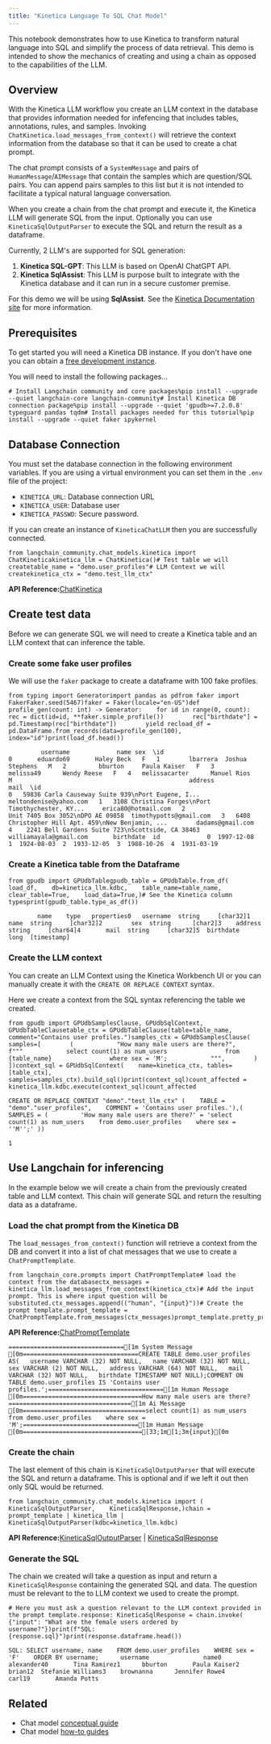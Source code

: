 ```yaml
---
title: "Kinetica Language To SQL Chat Model"
---
```


This notebook demonstrates how to use Kinetica to transform natural language into SQL and simplify the process of data retrieval. This demo is intended to show the mechanics of creating and using a chain as opposed to the capabilities of the LLM.

## Overview

With the Kinetica LLM workflow you create an LLM context in the database that provides information needed for infefencing that includes tables, annotations, rules, and samples. Invoking `ChatKinetica.load_messages_from_context()` will retrieve the context information from the database so that it can be used to create a chat prompt.

The chat prompt consists of a `SystemMessage` and pairs of `HumanMessage`/`AIMessage` that contain the samples which are question/SQL pairs. You can append pairs samples to this list but it is not intended to facilitate a typical natural language conversation.

When you create a chain from the chat prompt and execute it, the Kinetica LLM will generate SQL from the input. Optionally you can use `KineticaSqlOutputParser` to execute the SQL and return the result as a dataframe.

Currently, 2 LLM's are supported for SQL generation:

1. **Kinetica SQL-GPT**: This LLM is based on OpenAI ChatGPT API.
2. **Kinetica SqlAssist**: This LLM is purpose built to integrate with the Kinetica database and it can run in a secure customer premise.

For this demo we will be using **SqlAssist**. See the [Kinetica Documentation site](https://docs.kinetica.com/7.1/sql-gpt/concepts/) for more information.

## Prerequisites

To get started you will need a Kinetica DB instance. If you don't have one you can obtain a [free development instance](https://cloud.kinetica.com/trynow).

You will need to install the following packages...

```
# Install Langchain community and core packages%pip install --upgrade --quiet langchain-core langchain-community# Install Kinetica DB connection package%pip install --upgrade --quiet 'gpudb>=7.2.0.8' typeguard pandas tqdm# Install packages needed for this tutorial%pip install --upgrade --quiet faker ipykernel 
```

## Database Connection

You must set the database connection in the following environment variables. If you are using a virtual environment you can set them in the `.env` file of the project:

* `KINETICA_URL`: Database connection URL
* `KINETICA_USER`: Database user
* `KINETICA_PASSWD`: Secure password.

If you can create an instance of `KineticaChatLLM` then you are successfully connected.

```
from langchain_community.chat_models.kinetica import ChatKineticakinetica_llm = ChatKinetica()# Test table we will createtable_name = "demo.user_profiles"# LLM Context we will createkinetica_ctx = "demo.test_llm_ctx"
```

**API Reference:**[ChatKinetica](https://python.langchain.com/api_reference/community/chat_models/langchain_community.chat_models.kinetica.ChatKinetica.html)

## Create test data

Before we can generate SQL we will need to create a Kinetica table and an LLM context that can inference the table.

### Create some fake user profiles

We will use the `faker` package to create a dataframe with 100 fake profiles.

```
from typing import Generatorimport pandas as pdfrom faker import FakerFaker.seed(5467)faker = Faker(locale="en-US")def profile_gen(count: int) -> Generator:    for id in range(0, count):        rec = dict(id=id, **faker.simple_profile())        rec["birthdate"] = pd.Timestamp(rec["birthdate"])        yield recload_df = pd.DataFrame.from_records(data=profile_gen(100), index="id")print(load_df.head())
```

```
         username             name sex  \id                                       0       eduardo69       Haley Beck   F   1        lbarrera  Joshua Stephens   M   2         bburton     Paula Kaiser   F   3       melissa49      Wendy Reese   F   4   melissacarter      Manuel Rios   M                                                 address                    mail  \id                                                                              0   59836 Carla Causeway Suite 939\nPort Eugene, I...  meltondenise@yahoo.com   1   3108 Christina Forges\nPort Timothychester, KY...     erica80@hotmail.com   2                    Unit 7405 Box 3052\nDPO AE 09858  timothypotts@gmail.com   3   6408 Christopher Hill Apt. 459\nNew Benjamin, ...        dadams@gmail.com   4    2241 Bell Gardens Suite 723\nScottside, CA 38463  williamayala@gmail.com       birthdate  id             0  1997-12-08  1  1924-08-03  2  1933-12-05  3  1988-10-26  4  1931-03-19
```

### Create a Kinetica table from the Dataframe

```
from gpudb import GPUdbTablegpudb_table = GPUdbTable.from_df(    load_df,    db=kinetica_llm.kdbc,    table_name=table_name,    clear_table=True,    load_data=True,)# See the Kinetica column typesprint(gpudb_table.type_as_df())
```

```
        name    type   properties0   username  string     [char32]1       name  string     [char32]2        sex  string      [char2]3    address  string     [char64]4       mail  string     [char32]5  birthdate    long  [timestamp]
```

### Create the LLM context

You can create an LLM Context using the Kinetica Workbench UI or you can manually create it with the `CREATE OR REPLACE CONTEXT` syntax.

Here we create a context from the SQL syntax referencing the table we created.

```
from gpudb import GPUdbSamplesClause, GPUdbSqlContext, GPUdbTableClausetable_ctx = GPUdbTableClause(table=table_name, comment="Contains user profiles.")samples_ctx = GPUdbSamplesClause(    samples=[        (            "How many male users are there?",            f"""            select count(1) as num_users                from {table_name}                where sex = 'M';            """,        )    ])context_sql = GPUdbSqlContext(    name=kinetica_ctx, tables=[table_ctx], samples=samples_ctx).build_sql()print(context_sql)count_affected = kinetica_llm.kdbc.execute(context_sql)count_affected
```

```
CREATE OR REPLACE CONTEXT "demo"."test_llm_ctx" (    TABLE = "demo"."user_profiles",    COMMENT = 'Contains user profiles.'),(    SAMPLES = (         'How many male users are there?' = 'select count(1) as num_users    from demo.user_profiles    where sex = ''M'';' ))
```

```
1
```

## Use Langchain for inferencing

In the example below we will create a chain from the previously created table and LLM context. This chain will generate SQL and return the resulting data as a dataframe.

### Load the chat prompt from the Kinetica DB

The `load_messages_from_context()` function will retrieve a context from the DB and convert it into a list of chat messages that we use to create a `ChatPromptTemplate`.

```
from langchain_core.prompts import ChatPromptTemplate# load the context from the databasectx_messages = kinetica_llm.load_messages_from_context(kinetica_ctx)# Add the input prompt. This is where input question will be substituted.ctx_messages.append(("human", "{input}"))# Create the prompt template.prompt_template = ChatPromptTemplate.from_messages(ctx_messages)prompt_template.pretty_print()
```

**API Reference:**[ChatPromptTemplate](https://python.langchain.com/api_reference/core/prompts/langchain_core.prompts.chat.ChatPromptTemplate.html)

```
================================[1m System Message [0m================================CREATE TABLE demo.user_profiles AS(   username VARCHAR (32) NOT NULL,   name VARCHAR (32) NOT NULL,   sex VARCHAR (2) NOT NULL,   address VARCHAR (64) NOT NULL,   mail VARCHAR (32) NOT NULL,   birthdate TIMESTAMP NOT NULL);COMMENT ON TABLE demo.user_profiles IS 'Contains user profiles.';================================[1m Human Message [0m=================================How many male users are there?==================================[1m Ai Message [0m==================================select count(1) as num_users    from demo.user_profiles    where sex = 'M';================================[1m Human Message [0m=================================[33;1m[1;3m{input}[0m
```

### Create the chain

The last element of this chain is `KineticaSqlOutputParser` that will execute the SQL and return a dataframe. This is optional and if we left it out then only SQL would be returned.

```
from langchain_community.chat_models.kinetica import (    KineticaSqlOutputParser,    KineticaSqlResponse,)chain = prompt_template | kinetica_llm | KineticaSqlOutputParser(kdbc=kinetica_llm.kdbc)
```

**API Reference:**[KineticaSqlOutputParser](https://python.langchain.com/api_reference/community/chat_models/langchain_community.chat_models.kinetica.KineticaSqlOutputParser.html) | [KineticaSqlResponse](https://python.langchain.com/api_reference/community/chat_models/langchain_community.chat_models.kinetica.KineticaSqlResponse.html)

### Generate the SQL

The chain we created will take a question as input and return a `KineticaSqlResponse` containing the generated SQL and data. The question must be relevant to the to LLM context we used to create the prompt.

```
# Here you must ask a question relevant to the LLM context provided in the prompt template.response: KineticaSqlResponse = chain.invoke(    {"input": "What are the female users ordered by username?"})print(f"SQL: {response.sql}")print(response.dataframe.head())
```

```
SQL: SELECT username, name    FROM demo.user_profiles    WHERE sex = 'F'    ORDER BY username;      username               name0  alexander40       Tina Ramirez1      bburton       Paula Kaiser2      brian12  Stefanie Williams3    brownanna      Jennifer Rowe4       carl19       Amanda Potts
```

## Related

* Chat model [conceptual guide](/src/oss/concepts/chat_models)
* Chat model [how-to guides](/src/oss/how_to/#chat-models)
